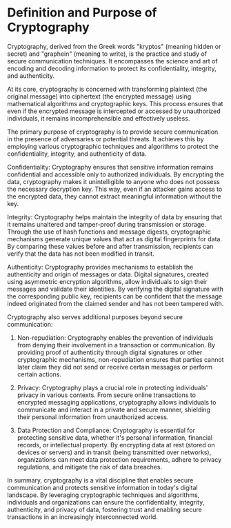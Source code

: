 # Definition and Purpose of Cryptography

Cryptography, derived from the Greek words "kryptos" (meaning hidden or secret) and "graphein" (meaning to write), is the practice and study of secure communication techniques. It encompasses the science and art of encoding and decoding information to protect its confidentiality, integrity, and authenticity.

At its core, cryptography is concerned with transforming plaintext (the original message) into ciphertext (the encrypted message) using mathematical algorithms and cryptographic keys. This process ensures that even if the encrypted message is intercepted or accessed by unauthorized individuals, it remains incomprehensible and effectively useless.

The primary purpose of cryptography is to provide secure communication in the presence of adversaries or potential threats. It achieves this by employing various cryptographic techniques and algorithms to protect the confidentiality, integrity, and authenticity of data.

Confidentiality: Cryptography ensures that sensitive information remains confidential and accessible only to authorized individuals. By encrypting the data, cryptography makes it unintelligible to anyone who does not possess the necessary decryption key. This way, even if an attacker gains access to the encrypted data, they cannot extract meaningful information without the key.

Integrity: Cryptography helps maintain the integrity of data by ensuring that it remains unaltered and tamper-proof during transmission or storage. Through the use of hash functions and message digests, cryptographic mechanisms generate unique values that act as digital fingerprints for data. By comparing these values before and after transmission, recipients can verify that the data has not been modified in transit.

Authenticity: Cryptography provides mechanisms to establish the authenticity and origin of messages or data. Digital signatures, created using asymmetric encryption algorithms, allow individuals to sign their messages and validate their identities. By verifying the digital signature with the corresponding public key, recipients can be confident that the message indeed originated from the claimed sender and has not been tampered with.

Cryptography also serves additional purposes beyond secure communication:

1. Non-repudiation: Cryptography enables the prevention of individuals from denying their involvement in a transaction or communication. By providing proof of authenticity through digital signatures or other cryptographic mechanisms, non-repudiation ensures that parties cannot later claim they did not send or receive certain messages or perform certain actions.

2. Privacy: Cryptography plays a crucial role in protecting individuals' privacy in various contexts. From secure online transactions to encrypted messaging applications, cryptography allows individuals to communicate and interact in a private and secure manner, shielding their personal information from unauthorized access.

3. Data Protection and Compliance: Cryptography is essential for protecting sensitive data, whether it's personal information, financial records, or intellectual property. By encrypting data at rest (stored on devices or servers) and in transit (being transmitted over networks), organizations can meet data protection requirements, adhere to privacy regulations, and mitigate the risk of data breaches.

In summary, cryptography is a vital discipline that enables secure communication and protects sensitive information in today's digital landscape. By leveraging cryptographic techniques and algorithms, individuals and organizations can ensure the confidentiality, integrity, authenticity, and privacy of data, fostering trust and enabling secure transactions in an increasingly interconnected world.
